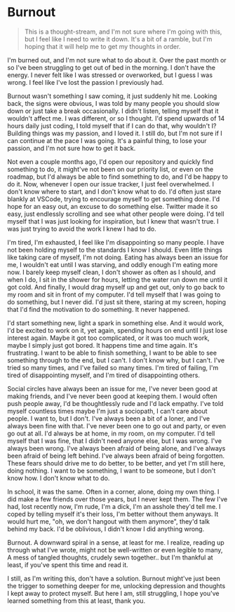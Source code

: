 # Burnout

> This is a thought-stream, and I'm not sure where I'm going with this, but I feel like I need to write it down. It's a bit of a ramble, but I'm hoping that it will help me to get my thoughts in order.

I'm burned out, and I'm not sure what to do about it. Over the past month or so I've been struggling to get out of bed in the morning. I don't have the energy. I never felt like I was stressed or overworked, but I guess I was wrong. I feel like I've lost the passion I previously had.

Burnout wasn't something I saw coming, it just suddenly hit me. Looking back, the signs were obvious, I was told by many people you should slow down or just take a break occasionally. I didn't listen, telling myself that it wouldn't affect me. I was different, or so I thought. I'd spend upwards of 14 hours daily just coding, I told myself that if I can do that, why wouldn't I? Building things was my passion, and I loved it. I still do, but I'm not sure if I can continue at the pace I was going. It's a painful thing, to lose your passion, and I'm not sure how to get it back.

Not even a couple months ago, I'd open our repository and quickly find something to do, it might've not been on our priority list, or even on the roadmap, but I'd always be able to find something to do, and I'd be happy to do it. Now, whenever I open our issue tracker, I just feel overwhelmed. I don't know where to start, and I don't know what to do. I'd often just stare blankly at VSCode, trying to encourage myself to get something done. I'd hope for an easy out, an excuse to do something else. Twitter made it so easy, just endlessly scrolling and see what other people were doing. I'd tell myself that I was just looking for inspiration, but I knew that wasn't true. I was just trying to avoid the work I knew I had to do.

I'm tired, I'm exhausted, I feel like I'm disappointing so many people. I have not been holding myself to the standards I know I should. Even little things like taking care of myself, I'm not doing. Eating has always been an issue for me, I wouldn't eat until I was starving, and oddly enough I'm eating more now. I barely keep myself clean, I don't shower as often as I should, and when I do, I sit in the shower for hours, letting the water run down me until it got cold. And finally, I would drag myself up and get out, only to go back to my room and sit in front of my computer. I'd tell myself that I was going to do something, but I never did. I'd just sit there, staring at my screen, hoping that I'd find the motivation to do something. It never happened.

I'd start something new, light a spark in something else. And it would work, I'd be excited to work on it, yet again, spending hours on end until I just lose interest again. Maybe it got too complicated, or it was too much work, maybe I simply just got bored. It happens time and time again. It's frustrating. I want to be able to finish something, I want to be able to see something through to the end, but I can't. I don't know why, but I can't. I've tried so many times, and I've failed so many times. I'm tired of failing, I'm tired of disappointing myself, and I'm tired of disappointing others.

Social circles have always been an issue for me, I've never been good at making friends, and I've never been good at keeping them. I would often push people away, I'd be thoughtlessly rude and I'd lack empathy. I've told myself countless times maybe I'm just a sociopath, I can't care about people. I want to, but I don't. I've always been a bit of a loner, and I've always been fine with that. I've never been one to go out and party, or even go out at all. I'd always be at home, in my room, on my computer. I'd tell myself that I was fine, that I didn't need anyone else, but I was wrong. I've always been wrong. I've always been afraid of being alone, and I've always been afraid of being left behind. I've always been afraid of being forgotten. These fears should drive me to do better, to be better, and yet I'm still here, doing nothing. I want to be something, I want to be someone, but I don't know how. I don't know what to do.

In school, it was the same. Often in a corner, alone, doing my own thing. I did make a few friends over those years, but I never kept them. The few I've had, lost recently now, I'm rude, I'm a dick, I'm an asshole they'd tell me. I coped by telling myself it's their loss, I'm better without them anyways. It would hurt me, "oh, we don't hangout with them anymore", they'd talk behind my back. I'd be oblivious, I didn't know I did anything wrong.

Burnout.
A downward spiral in a sense, at least for me. I realize, reading up through what I've wrote, might not be well-written or even legible to many, A mess of tangled thoughts, crudely sewn together.. but I'm thankful at least, if you've spent this time and read it.

I still, as I'm writing this, don't have a solution. Burnout might've just been the trigger to something deeper for me, unlocking depression and thoughts I kept away to protect myself. But here I am, still struggling, I hope you've learned something from this at least, thank you.